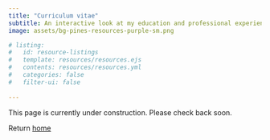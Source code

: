 ```yaml
---
title: "Curriculum vitae"
subtitle: An interactive look at my education and professional experience.
image: assets/bg-pines-resources-purple-sm.png

# listing:
#   id: resource-listings
#   template: resources/resources.ejs
#   contents: resources/resources.yml
#   categories: false
#   filter-ui: false
    
---
```


This page is currently under construction. Please check back soon.

Return [home](index.qmd)




